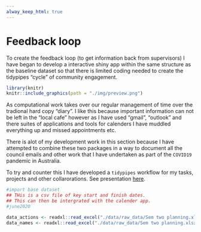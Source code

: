 ```yaml
---
alway_keep_html: true
---
```


# Feedback loop {#feedback}

To create the feedback loop (to get information back from supervisors) I have began to develop a interactive shiny app within the same structure as the baseline dataset so that there is limited coding needed to create the tidypipes "cycle" of community engagement.

```r
library(knitr)
knitr::include_graphics(path = "./img/preview.png")
```

As computational work takes over our regular management of time over the tradional hard copy "diary". I like this because important information can not be left in the "local cafe" however as I have used "gmail", "outlook" and there suites of applications and tools for calenders I have muddled everything up and missed appointments etc. 

There is alot of my development work in this section because I have attempted to combine these two packages in a way to document all the council emails and other work that I have undertaken as part of the `COVID19` pandemic in Australia.

To try and counter this I have developed a `tidypipes` workflow for my tasks, projects and other collarorations. See presentation [here](./assets/TidyPipes-calenderJUL2020.pptx).

```r
#import base dataset
## THis is a csv file of key start and finish dates. 
## This can then be intergrated with the calender app.
#june2020

data_actions <- readxl::read_excel("./data/raw_data/Sem two planning.xlsx", sheet = 1)
data_names <- readxl::read_excel("./data/raw_data/Sem two planning.xlsx", sheet = 3)
```
